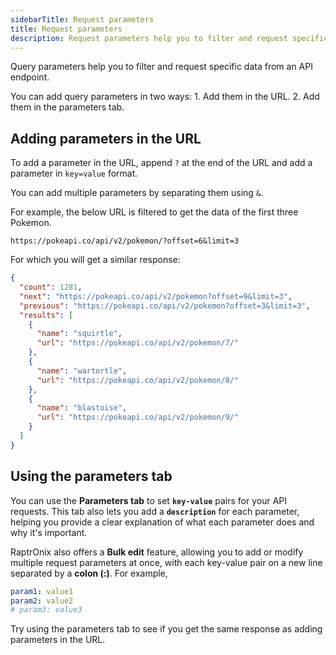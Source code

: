 ```yaml
---
sidebarTitle: Request parameters
title: Request parameters
description: Request parameters help you to filter and request specific data from an API endpoint.
---
```


Query parameters help you to filter and request specific data from an API endpoint.

<Tip>
  You can add query parameters in two ways:
  1. Add them in the URL.
  2. Add them in the parameters tab.
</Tip>

## Adding parameters in the URL

To add a parameter in the URL, append `?` at the end of the URL and add a parameter in `key=value` format.

You can add multiple parameters by separating them using `&`.

For example, the below URL is filtered to get the data of the first three Pokemon.

```
https://pokeapi.co/api/v2/pokemon/?offset=6&limit=3
```

For which you will get a similar response:

```json
{
  "count": 1281,
  "next": "https://pokeapi.co/api/v2/pokemon?offset=9&limit=3",
  "previous": "https://pokeapi.co/api/v2/pokemon?offset=3&limit=3",
  "results": [
    {
      "name": "squirtle",
      "url": "https://pokeapi.co/api/v2/pokemon/7/"
    },
    {
      "name": "wartortle",
      "url": "https://pokeapi.co/api/v2/pokemon/8/"
    },
    {
      "name": "blastoise",
      "url": "https://pokeapi.co/api/v2/pokemon/9/"
    }
  ]
}
```

## Using the parameters tab

You can use the **Parameters tab** to set **`key-value`** pairs for your API requests. This tab also lets you add a **`description`** for each parameter, helping you provide a clear explanation of what each parameter does and why it's important.

RaptrOnix also offers a <Icon icon="pen-to-square" iconType="solid" />  **Bulk edit** feature, allowing you to add or modify multiple request parameters at once, with each key-value pair on a new line separated by a **colon (:)**. For example,

```yaml
param1: value1
param2: value2
# param3: value3
```

Try using the parameters tab to see if you get the same response as adding parameters in the URL.

